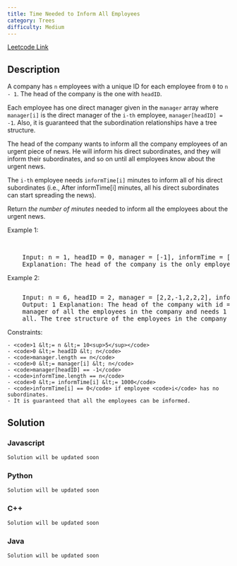 ```yaml
---
title: Time Needed to Inform All Employees
category: Trees
difficulty: Medium
---
```


<Callout>

[Leetcode Link](https://leetcode.com/problems/time-needed-to-inform-all-employees)

</Callout>

## Description

A company has <code>n</code> employees with a unique ID for each employee from <code>0</code> to <code>n - 1</code>. The head of the company is the one with <code>headID</code>.

Each employee has one direct manager given in the <code>manager</code> array where <code>manager[i]</code> is the direct manager of the <code>i-th</code> employee, <code>manager[headID] = -1</code>. Also, it is guaranteed that the subordination relationships have a tree structure.

The head of the company wants to inform all the company employees of an urgent piece of news. He will inform his direct subordinates, and they will inform their subordinates, and so on until all employees know about the urgent news.

The <code>i-th</code> employee needs <code>informTime[i]</code> minutes to inform all of his direct subordinates (i.e., After informTime[i] minutes, all his direct subordinates can start spreading the news).

Return _the number of minutes_ needed to inform all the employees about the urgent news.

Example 1:

<br />
<pre className="overflow-x-auto">
	Input: n = 1, headID = 0, manager = [-1], informTime = [0] Output: 0
	Explanation: The head of the company is the only employee in the company.
</pre>

Example 2:

<Image
	alt=""
	src="https://assets.leetcode.com/uploads/2020/02/27/graph.png"
	width={404}
	height={174}
/>
<br />
<pre className="overflow-x-auto">
	Input: n = 6, headID = 2, manager = [2,2,-1,2,2,2], informTime = [0,0,1,0,0,0]
	Output: 1 Explanation: The head of the company with id = 2 is the direct
	manager of all the employees in the company and needs 1 minute to inform them
	all. The tree structure of the employees in the company is shown.
</pre>

Constraints:

    - <code>1 &lt;= n &lt;= 10<sup>5</sup></code>
    - <code>0 &lt;= headID &lt; n</code>
    - <code>manager.length == n</code>
    - <code>0 &lt;= manager[i] &lt; n</code>
    - <code>manager[headID] == -1</code>
    - <code>informTime.length == n</code>
    - <code>0 &lt;= informTime[i] &lt;= 1000</code>
    - <code>informTime[i] == 0</code> if employee <code>i</code> has no subordinates.
    - It is guaranteed that all the employees can be informed.

## Solution

### Javascript

```javascript
Solution will be updated soon
```

### Python

```python
Solution will be updated soon
```

### C++

```cpp
Solution will be updated soon
```

### Java

```java
Solution will be updated soon
```
